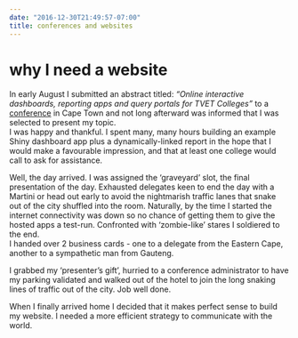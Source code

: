 ```yaml
---
date: "2016-12-30T21:49:57-07:00"
title: conferences and websites
---
```


# why I need a website

In early August I submitted an abstract titled: *"Online interactive dashboards, reporting apps and query  portals for TVET Colleges"*  to a [conference](<http://northsouthconference.co.za>) in Cape Town and not long afterward was informed that I was selected to present my topic.  
I was happy and thankful. I spent many, many hours building an example Shiny dashboard app plus a dynamically-linked report in the hope that I would make a favourable impression, and that at least one college would call to ask for assistance.
  
Well, the day arrived. I was assigned the 'graveyard' slot, the final presentation of the day. Exhausted delegates keen to end the day with a Martini or head out early to avoid the nightmarish traffic lanes that snake out of the city shuffled into the room. Naturally, by the time I started the internet connectivity was down so no chance of getting them to give the hosted apps a test-run. Confronted with 'zombie-like' stares I soldiered to the end.  
I handed over 2 business cards - one to a delegate from the Eastern Cape, another to a sympathetic man from Gauteng.  
  
I grabbed my 'presenter's gift', hurried to a conference administrator to have my parking validated and walked out of the hotel to join the long snaking lines of traffic out of the city. Job well done.  
  
When I finally arrived home I decided that it makes perfect sense to build my website. I needed a more efficient strategy to communicate with the world.


